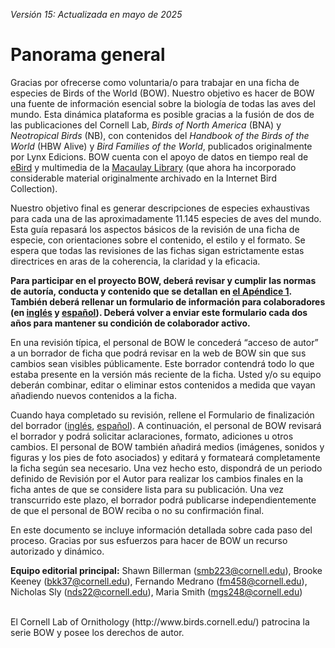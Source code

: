 *Versión 15: Actualizada en mayo de 2025*

# Panorama general {.unnumbered}

Gracias por ofrecerse como voluntaria/o para trabajar en una ficha de especies de Birds of the World (BOW). Nuestro objetivo es hacer de BOW una fuente de información esencial sobre la biología de todas las aves del mundo. Esta dinámica plataforma es posible gracias a la fusión de dos de las publicaciones del Cornell Lab, *Birds of North America* (BNA) y *Neotropical Birds* (NB), con contenidos del *Handbook of the Birds of the World* (HBW Alive) y *Bird Families of the World*, publicados originalmente por Lynx Edicions. BOW cuenta con el apoyo de datos en tiempo real de [eBird](https://ebird.org/home) y multimedia de la [Macaulay Library](https://www.macaulaylibrary.org/) (que ahora ha incorporado considerable material originalmente archivado en la Internet Bird Collection).

Nuestro objetivo final es generar descripciones de especies exhaustivas para cada una de las aproximadamente 11.145 especies de aves del mundo. Esta guía repasará los aspectos básicos de la revisión de una ficha de especie, con orientaciones sobre el contenido, el estilo y el formato. Se espera que todas las revisiones de las fichas sigan estrictamente estas directrices en aras de la coherencia, la claridad y la eficacia.

**Para participar en el proyecto BOW, deberá revisar y cumplir las normas de autoría, conducta y contenido que se detallan en [**el Apéndice 1**](https://docs.google.com/document/d/1Y06setGmeXlI9Kho0BFB73_tqh6QVMra/edit#bookmark=id.qsh70q). También deberá rellenar un formulario de información para colaboradores (en [**inglés**](https://forms.gle/C3MySs5DtQZ1NR6b8) y [**español**](https://forms.gle/EZes93EWtmtrvtXi7)). Deberá volver a enviar este formulario cada dos años para mantener su condición de colaborador activo.**

En una revisión típica, el personal de BOW le concederá "acceso de autor" a un borrador de ficha que podrá revisar en la web de BOW sin que sus cambios sean visibles públicamente. Este borrador contendrá todo lo que estaba presente en la versión más reciente de la ficha. Usted y/o su equipo deberán combinar, editar o eliminar estos contenidos a medida que vayan añadiendo nuevos contenidos a la ficha.

Cuando haya completado su revisión, rellene el Formulario de finalización del borrador ([inglés](https://forms.gle/e6uTR5E8Z5aXXc9n6), [español](https://forms.gle/4e3PifYqvKrbQ1tV8)). A continuación, el personal de BOW revisará el borrador y podrá solicitar aclaraciones, formato, adiciones u otros cambios. El personal de BOW también añadirá medios (imágenes, sonidos y figuras y los pies de foto asociados) y editará y formateará completamente la ficha según sea necesario. Una vez hecho esto, dispondrá de un periodo definido de Revisión por el Autor para realizar los cambios finales en la ficha antes de que se considere lista para su publicación. Una vez transcurrido este plazo, el borrador podrá publicarse independientemente de que el personal de BOW reciba o no su confirmación final.

En este documento se incluye información detallada sobre cada paso del proceso. Gracias por sus esfuerzos para hacer de BOW un recurso autorizado y dinámico.

**Equipo editorial principal:** Shawn Billerman ([smb223\@cornell.edu](mailto:smb223@cornell.edu)), Brooke Keeney ([bkk37\@cornell.edu](mailto:bkk37@cornell.edu)), Fernando Medrano ([fm458\@cornell.edu](mailto:fm458@cornell.edu)), Nicholas Sly ([nds22\@cornell.edu](mailto:nds22@cornell.edu)), Maria Smith ([mgs248\@cornell.edu](mailto:mgs248@cornell.edu))

\
El Cornell Lab of Ornithology (http://www.birds.cornell.edu/) patrocina la serie BOW y posee los derechos de autor.